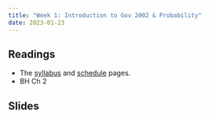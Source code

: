 ```yaml
---
title: "Week 1: Introduction to Gov 2002 & Probability"
date: 2023-01-23
---
```



## Readings 

- The [syllabus](/syllabus.qmd) and [schedule](/schedule.qmd) pages. 
- BH Ch 2 

## Slides
